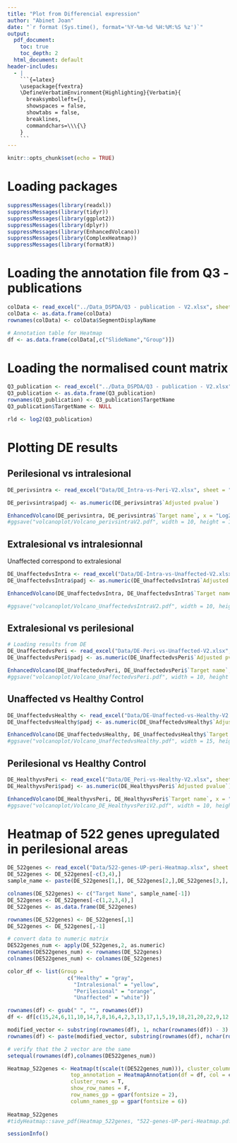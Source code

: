 ```yaml
---
title: "Plot from Differencial expression"
author: "Abinet Joan"
date: "`r format (Sys.time(), format='%Y-%m-%d %H:%M:%S %z')`"
output:
  pdf_document:  
    toc: true
    toc_depth: 2
  html_document: default
header-includes:
  - |
    ```{=latex}
    \usepackage{fvextra}
    \DefineVerbatimEnvironment{Highlighting}{Verbatim}{
      breaksymbolleft={}, 
      showspaces = false,
      showtabs = false,
      breaklines,
      commandchars=\\\{\}
    }
    ```
---
```


```r
knitr::opts_chunk$set(echo = TRUE)
```

# Loading packages
```r
suppressMessages(library(readxl))
suppressMessages(library(tidyr))
suppressMessages(library(ggplot2))
suppressMessages(library(dplyr))
suppressMessages(library(EnhancedVolcano))
suppressMessages(library(ComplexHeatmap))
suppressMessages(library(formatR))
```

# Loading the annotation file from Q3 - publications
```r
colData <- read_excel("../Data_DSPDA/Q3 - publication - V2.xlsx", sheet = "SegmentProperties")
colData <- as.data.frame(colData)
rownames(colData) <- colData$SegmentDisplayName

# Annotation table for Heatmap
df <- as.data.frame(colData[,c("SlideName","Group")])
```

# Loading the normalised count matrix
```r
Q3_publication <- read_excel("../Data_DSPDA/Q3 - publication - V2.xlsx", sheet = "TargetCountMatrix")
Q3_publication <- as.data.frame(Q3_publication)
rownames(Q3_publication) <- Q3_publication$TargetName
Q3_publication$TargetName <- NULL

rld <- log2(Q3_publication)
```

# Plotting DE results

##  Perilesional vs intralesional
```r
DE_perivsintra <- read_excel("Data/DE_Intra-vs-Peri-V2.xlsx", sheet = "VolcanoPlot", range = "C7:H19969")

DE_perivsintra$padj <- as.numeric(DE_perivsintra$`Adjusted pvalue`)

EnhancedVolcano(DE_perivsintra, DE_perivsintra$`Target name`, x = "Log2", y = "padj", title= "DE-perilesional vs intralesional", FCcutoff = 1, pCutoff = 0.05, labSize = 0.1, ylim = c(0,4), xlim = c(-5.5,3), gridlines.major= F, gridlines.minor = F)
#ggsave("volcanoplot/Volcano_perivsintraV2.pdf", width = 10, height = 10)
```


## Extralesional vs intralesionnal
Unaffected correspond to extralesional
```r
DE_UnaffectedvsIntra <- read_excel("Data/DE-Intra-vs-Unaffected-V2.xlsx", sheet = "VolcanoPlot", range = "C7:H19969")
DE_UnaffectedvsIntra$padj <- as.numeric(DE_UnaffectedvsIntra$`Adjusted pvalue`)

EnhancedVolcano(DE_UnaffectedvsIntra, DE_UnaffectedvsIntra$`Target name`, x = "Log2", y = "padj", title= "DE-extralesional vs intralesionnal", FCcutoff = 1, pCutoff = 0.05, labSize = 0.1, ylim = c(0,4), xlim = c(-5.5,3), gridlines.major= F, gridlines.minor = F)

#ggsave("volcanoplot/Volcano_UnaffectedvsIntraV2.pdf", width = 10, height = 10)
```


## Extralesional vs perilesional
```r
# Loading results from DE
DE_UnaffectedvsPeri <- read_excel("Data/DE-Peri-vs-Unaffected-V2.xlsx", sheet = "VolcanoPlot", range = "C7:H19969")
DE_UnaffectedvsPeri$padj <- as.numeric(DE_UnaffectedvsPeri$`Adjusted pvalue`)

EnhancedVolcano(DE_UnaffectedvsPeri, DE_UnaffectedvsPeri$`Target name`, x = "Log2", y = "padj", title= "DE-extralesional vs perilesional", FCcutoff = 1, pCutoff = 0.05, labSize = 0.1, ylim = c(0,4), xlim = c(-5.5,3), gridlines.major= F, gridlines.minor = F)
#ggsave("volcanoplot/Volcano_UnaffectedvsPeri.pdf", width = 10, height = 10)
```

## Unaffected vs Healthy Control
```r
DE_UnaffectedvsHealthy <- read_excel("Data/DE-Unaffected-vs-Healthy-V2.xlsx", sheet = "VolcanoPlot", range = "C7:H19969")
DE_UnaffectedvsHealthy$padj <- as.numeric(DE_UnaffectedvsHealthy$`Adjusted pvalue`)

EnhancedVolcano(DE_UnaffectedvsHealthy, DE_UnaffectedvsHealthy$`Target name`, x = "Log2", y = "padj", title= "DE-unaffected vs Control", FCcutoff = 1, pCutoff = 0.05, labSize = 0.1, ylim = c(0,4), gridlines.major= F, gridlines.minor = F)
#ggsave("volcanoplot/Volcano_UnaffectedvsHealthy.pdf", width = 15, height = 15)
```

## Perilesional vs Healthy Control
```r
DE_HealthyvsPeri <- read_excel("Data/DE_Peri-vs-Healthy-V2.xlsx", sheet = "VolcanoPlot", range = "C7:H19969")
DE_HealthyvsPeri$padj <- as.numeric(DE_HealthyvsPeri$`Adjusted pvalue`)

EnhancedVolcano(DE_HealthyvsPeri, DE_HealthyvsPeri$`Target name`, x = "Log2", y = "padj", title= "DE- Peri vs Control", FCcutoff = 1, pCutoff = 0.05, labSize = 0.1, ylim = c(0,10), xlim = c(-5.5,5), gridlines.major= F, gridlines.minor = F)
#ggsave("volcanoplot/Volcano_DE_HealthyvsPeriV2.pdf", width = 10, height = 10)
```

# Heatmap of 522 genes upregulated in perilesional areas
```r
DE_522genes <- read_excel("Data/522-genes-UP-peri-Heatmap.xlsx", sheet = "Dendrogram", range = "C5:AA532", col_names = F)
DE_522genes <- DE_522genes[-c(3,4),] 
sample_name <- paste(DE_522genes[1,], DE_522genes[2,],DE_522genes[3,], sep="|")

colnames(DE_522genes) <- c("Target Name", sample_name[-1])
DE_522genes <- DE_522genes[-c(1,2,3,4),] 
DE_522genes <- as.data.frame(DE_522genes)

rownames(DE_522genes) <- DE_522genes[,1]
DE_522genes <- DE_522genes[,-1]

# convert data to numeric matrix
DE522genes_num <- apply(DE_522genes,2, as.numeric)
rownames(DE522genes_num) <- rownames(DE_522genes)
colnames(DE522genes_num) <- colnames(DE_522genes)
```

```r
color_df <- list(Group = 
                   c("Healthy" = "gray",
                     "Intralesional" = "yellow",
                     "Perilesional" = "orange",
                     "Unaffected" = "white"))

rownames(df) <- gsub(" ", "", rownames(df))
df <- df[c(15,24,6,11,10,14,7,8,16,4,2,3,13,17,1,5,19,18,21,20,22,9,12,23),]

modified_vector <- substring(rownames(df), 1, nchar(rownames(df)) - 3)  # Extract all but last 3 characters
rownames(df) <- paste(modified_vector, substring(rownames(df), nchar(rownames(df)) - 2), sep = " ")  # Concatenate with last 3 characters separated by a space

# verify that the 2 vector are the same
setequal(rownames(df),colnames(DE522genes_num))
```

```r
Heatmap_522genes <- Heatmap(t(scale(t(DE522genes_num))), cluster_columns = T,
                    top_annotation = HeatmapAnnotation(df = df, col = color_df),
                    cluster_rows = T,
                    show_row_names = F,
                    row_names_gp = gpar(fontsize = 2),
                    column_names_gp = gpar(fontsize = 6))
                    
Heatmap_522genes
#tidyHeatmap::save_pdf(Heatmap_522genes, "522-genes-UP-peri-Heatmap.pdf", width = 15, height = 50, units = "cm")
```


```r
sessionInfo()
```


